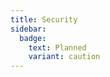 ```yaml
---
title: Security
sidebar:
  badge:
    text: Planned
    variant: caution
---
```



<SimonSays title="">

</SimonSays>


<CardGrid>
  <LinkCard 
  title="SSL/TLS"
  description="123"
  href="/guides/components/" />
  <LinkCard 
  title="Memory"
  description="123"
  href="/guides/components/" />
  <LinkCard 
  title="Hard coded values"
  description="123"
  href="/guides/components/" />
  <LinkCard 
  title="DevSecOps"
  description="123"
  href="/guides/components/" />
</CardGrid>
